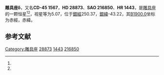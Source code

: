 {{Starbox begin
| name = 雕具座δ
}}
{{Starbox observe
| epoch = [[J2000.0|J2000.0]]
| constell = [[雕具座|雕具座]]<ref name=SIMBAD>{{cite web
 | url=http://simbad.u-strasbg.fr/simbad/sim-id?Ident=HR+1443
 | title =Pulsating variable Star
 | publisher=Centre de Données astronomiques de Strasbourg
 | work=SIMBAD
 | accessdate=2012-07-13}}</ref><ref name=DATA>{{cite web
 | url=http://vizier.u-strasbg.fr/viz-bin/VizieR-5?-out.add=.&-source=5050&-corr=PK=HR&-out.max=9999&HR=1443
 | title=VizieR Detailed Page
 | accessdate=2012-07-13
 | archive-date=2016-03-05
 | archive-url=https://web.archive.org/web/20160305033627/http://vizier.u-strasbg.fr/viz-bin/VizieR-5?-out.add=.&-source=5050&-corr=PK=HR&-out.max=9999&HR=1443
 | dead-url=no
 }}</ref>
| 星官 = 
| ra = {{RA|4|30|50.1}}<ref name=SIMBAD /><ref name=DATA />
| dec = {{DEC|-44|57|14}}<ref name=SIMBAD /><ref name=DATA />
| appmag_v = 5.07<ref name=SIMBAD /><ref name=DATA />
}}
{{Starbox character
| class = B2IV-V<ref name=SIMBAD /><ref name=DATA />
| b-v = -0.19<ref name=SIMBAD /><ref name=DATA />
| u-b = -0.78<ref name=SIMBAD /><ref name=DATA />
| r-i = <ref name=SIMBAD /><ref name=DATA />
| variable = 
}}
{{Starbox astrometry
| radial_v = -0.78
| prop_mo_ra = 14
| parallax = 
| p_error = 
}}
{{Starbox catalog
| names =CD-45 1567，[[SAO星表|SAO]] 216850，[[HD星表|HD]] 28873，[[HR星表|HR]] 1443}}
{{Starbox reference |Simbad=HR+1443}}
{{Starbox end}}

'''雕具座δ'''，又名'''CD-45 1567'''，'''HD 28873'''、'''SAO 216850'''、'''HR 1443'''，是[[雕具座|雕具座]]的一颗恒星<ref name=SIMBAD /><ref name=DATA />，视星等为5.07，位于[[銀道座標系|銀經]]250.37，[[銀道座標系|銀緯]]-43.22，其[[B1900.0|B1900.0]]坐标为赤經{{RA|4|27|46.3}}，赤緯{{DEC|-45|-43.22|6}}。

== 参考文献 ==
{{reflist}}

{{star-stub}}

{{雕具座恒星}}
[[Category:雕具座|Category:雕具座]]
[[Category:HD和HDE天體|28873]]
[[Category:HR天體|1443]]
[[Category:SAO天體|216850]]